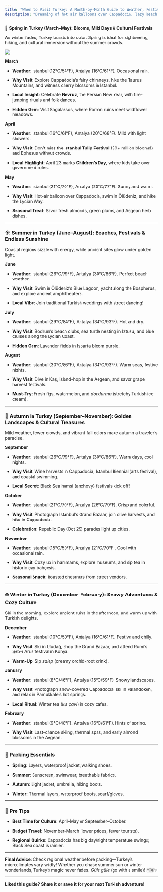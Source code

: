 ```yaml
---
title: "When to Visit Turkey: A Month-by-Month Guide to Weather, Festivals & Hidden Gems"
description: "Dreaming of hot air balloons over Cappadocia, lazy beach days on the Turquoise Coast, or exploring Istanbul’s ancient wonders? Turkey’s diverse climate means every season offers unique adventures. From snow-dusted landscapes to sun-soaked coasts, here’s your ultimate guide to experiencing Turkey’s magic all year round."
---
```


🌷 **Spring in Turkey (March–May): Blooms, Mild Days & Cultural Festivals**

As winter fades, Turkey bursts into color. Spring is ideal for sightseeing, hiking, and cultural immersion without the summer crowds.

![](/f3f9c837-d7db-4cb3-bbdc-1e4ecd83852d.png)

**March**

* **Weather**: Istanbul (12°C/54°F), Antalya (16°C/61°F). Occasional rain.

* **Why Visit**: Explore Cappadocia’s fairy chimneys, hike the Taurus Mountains, and witness cherry blossoms in Istanbul.

* **Local Insight**: Celebrate **Nevruz**, the Persian New Year, with fire-jumping rituals and folk dances.

* **Hidden Gem**: Visit Sagalassos, where Roman ruins meet wildflower meadows.

**April**

* **Weather**: Istanbul (16°C/61°F), Antalya (20°C/68°F). Mild with light showers.

* **Why Visit**: Don’t miss the **Istanbul Tulip Festival** (30+ million blooms!) and Ephesus without crowds.

* **Local Highlight**: April 23 marks **Children’s Day**, where kids take over government roles.

**May**

* **Weather**: Istanbul (21°C/70°F), Antalya (25°C/77°F). Sunny and warm.

* **Why Visit**: Hot-air balloon over Cappadocia, swim in Ölüdeniz, and hike the Lycian Way.

* **Seasonal Treat**: Savor fresh almonds, green plums, and Aegean herb dishes.

***

### ☀️ **Summer in Turkey (June–August): Beaches, Festivals & Endless Sunshine**

Coastal regions sizzle with energy, while ancient sites glow under golden light.

**June**

* **Weather**: Istanbul (26°C/79°F), Antalya (30°C/86°F). Perfect beach weather.

* **Why Visit**: Swim in Ölüdeniz’s Blue Lagoon, yacht along the Bosphorus, and explore ancient amphitheaters.

* **Local Vibe**: Join traditional Turkish weddings with street dancing!

**July**

* **Weather**: Istanbul (29°C/84°F), Antalya (34°C/93°F). Hot and dry.

* **Why Visit**: Bodrum’s beach clubs, sea turtle nesting in Iztuzu, and blue cruises along the Lycian Coast.

* **Hidden Gem**: Lavender fields in Isparta bloom purple.

**August**

* **Weather**: Istanbul (30°C/86°F), Antalya (34°C/93°F). Warm seas, festive nights.

* **Why Visit**: Dive in Kaş, island-hop in the Aegean, and savor grape harvest festivals.

* **Must-Try**: Fresh figs, watermelon, and *dondurma* (stretchy Turkish ice cream).

***

### 🍂 **Autumn in Turkey (September–November): Golden Landscapes & Cultural Treasures**

Mild weather, fewer crowds, and vibrant fall colors make autumn a traveler’s paradise.

**September**

* **Weather**: Istanbul (26°C/79°F), Antalya (30°C/86°F). Warm days, cool nights.

* **Why Visit**: Wine harvests in Cappadocia, Istanbul Biennial (arts festival), and coastal swimming.

* **Local Secret**: Black Sea hamsi (anchovy) festivals kick off!

**October**

* **Weather**: Istanbul (21°C/70°F), Antalya (26°C/79°F). Crisp and colorful.

* **Why Visit**: Photograph Istanbul’s Grand Bazaar, join olive harvests, and hike in Cappadocia.

* **Celebration**: Republic Day (Oct 29) parades light up cities.

**November**

* **Weather**: Istanbul (15°C/59°F), Antalya (21°C/70°F). Cool with occasional rain.

* **Why Visit**: Cozy up in hammams, explore museums, and sip tea in historic çay bahçesis.

* **Seasonal Snack**: Roasted chestnuts from street vendors.

***

### ❄️ **Winter in Turkey (December–February): Snowy Adventures & Cozy Culture**

Ski in the morning, explore ancient ruins in the afternoon, and warm up with Turkish delights.

**December**

* **Weather**: Istanbul (10°C/50°F), Antalya (16°C/61°F). Festive and chilly.

* **Why Visit**: Ski in Uludağ, shop the Grand Bazaar, and attend Rumi’s Şeb-i Arus festival in Konya.

* **Warm-Up**: Sip *salep* (creamy orchid-root drink).

**January**

* **Weather**: Istanbul (8°C/46°F), Antalya (15°C/59°F). Snowy landscapes.

* **Why Visit**: Photograph snow-covered Cappadocia, ski in Palandöken, and relax in Pamukkale’s hot springs.

* **Local Ritual**: Winter tea (*kış çayı*) in cozy cafes.

**February**

* **Weather**: Istanbul (9°C/48°F), Antalya (16°C/61°F). Hints of spring.

* **Why Visit**: Last-chance skiing, thermal spas, and early almond blossoms in the Aegean.

***

### 🎒 **Packing Essentials**

* **Spring**: Layers, waterproof jacket, walking shoes.

* **Summer**: Sunscreen, swimwear, breathable fabrics.

* **Autumn**: Light jacket, umbrella, hiking boots.

* **Winter**: Thermal layers, waterproof boots, scarf/gloves.

***

### 🌟 **Pro Tips**

* **Best Time for Culture**: April–May or September–October.

* **Budget Travel**: November–March (lower prices, fewer tourists).

* **Regional Quirks**: Cappadocia has big day/night temperature swings; Black Sea coast is rainier.

***

**Final Advice**: Check regional weather before packing—Turkey’s microclimates vary wildly! Whether you chase summer sun or winter wonderlands, Turkey’s magic never fades. *Güle güle* (go with a smile)! 🇹🇷✨

***

**Liked this guide? Share it or save it for your next Turkish adventure!**